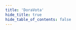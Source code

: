 ```yaml
---
title: 'DoraVota'
hide_title: true
hide_table_of_contents: false
---
```



<ChainLayout>
  <ChainHero
    name="DoraVota"
    iconUrl="img/dora-icon.svg"
    bgColor="#7B2BF9"
    scope="testnet"
    chainId="null"
    nodeVersion="v0.4.2"
    token=""
    stakeUrl=""
    restakeUrl=""
    websiteUrl="https://dorafactory.org/"
    githubUrl="https://github.com/DoraFactory/doravota"
    xUrl="https://twitter.com/DoraFactory"
    discordUrl="https://discord.com/invite/gKT5DsWwQ5"
  />

  <ProductLinks
    appUrl=""
    appImageUrl="img/products/"
    explorerUrl=""
    faucetUrl=""
  />

  <ToolsGrid
    chainName="dora"
    scope="testnet"
    showInstall={true}
    showUpgrade={true}
    showGenesis={true}
    showCli={true}
    showEndpoints={true}
    showStateSync={true}
    showSnapshot={true}
    showLivePeers={true}
    showSeed={true}
    showAddressBook={true}
    showExplorersList={false}
    showPublicEndpoints={false}
    showUsefulTools={false}
    showUpgradeWatcher={false}
  />

</ChainLayout>
